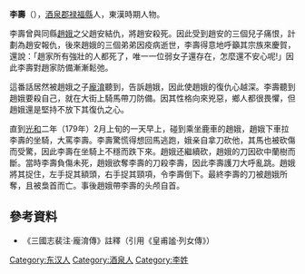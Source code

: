 {{copyedit|time=2015-03-01T06:58:29+00:00}}
{{unreferenced|time=2015-03-01T06:58:29+00:00}}
'''李壽'''（{{bd|？||179年2月|}}），[[酒泉郡|酒泉郡]][[禄福縣|禄福縣]]人，東漢時期人物。

李壽曾與同縣[[龐娥親|趙娥]]之父趙安結仇，將趙安殺死。因此受到趙安的三個兒子痛恨，計劃為趙安報仇，後來趙娥的三個弟弟因疫病逝世，李壽得意地呼籲其宗族來慶賀，還說：「趙家所有強壯的人都死了，唯一一位弱女子還存在，怎麼還不安心呢!」因此李壽對趙家防備漸漸鬆弛。

這番話居然被趙娥之子[[龐淯|龐淯]]聽到，告訴趙娥，因此使趙娥的復仇心越深。李壽聽到趙娥要殺自己，就在大街上騎馬帶刀防備。因其性格向來兇惡，鄉人都很畏懼，但趙娥還是堅持不放下其復仇之心。

直到[[光和|光和]]二年（179年）2月上旬的一天早上，碰到乘坐鹿車的趙娥，趙娥下車拉李壽的坐騎，大罵李壽。李壽驚慌得想回馬逃跑，娥亲自拿刀砍他，其馬也被砍傷而受驚，因此李壽在坐騎上不穩而跌下來。趙娥还繼續砍，趙娥的刀因砍中蘭樹而斷。當時李壽負傷未死，趙娥欲奪李壽的刀殺李壽，因此李壽護刀大呼亂跳。趙娥將其捉住，左手捉其額頭，右手捉其頸項，令李壽倒下。最終李壽的刀被趙娥所奪，且被梟首而亡。事後趙娥帶李壽的头颅自首。

==參考資料==
*《三國志裴注·龐淯傳》註釋（引用《皇甫謐·列女傳》）

[[Category:东汉人|Category:东汉人]]
[[Category:酒泉人|Category:酒泉人]]
[[Category:李姓|Category:李姓]]